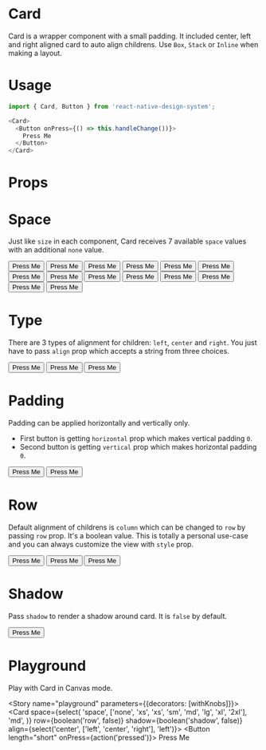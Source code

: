 
<Meta title="Card" component={Card} />

# Card

Card is a wrapper component with a small padding. It included center, left and right aligned card to auto align childrens. Use `Box`, `Stack` or `Inline` when making a layout.

# Usage

```js
import { Card, Button } from 'react-native-design-system';

<Card>
  <Button onPress={() => this.handleChange())}>
    Press Me
  </Button>
</Card>
```

# Props

<Props of={Card} />

# Space

Just like `size` in each component, Card receives 7 available `space` values with an additional `none` value.

<Preview>
  <Story name="space">
    <Stack>
      <Card space="none">
        <Button onPress={action('pressed')}>Press Me</Button>
      </Card>
      <Card space="xs">
        <Button onPress={action('pressed')}>Press Me</Button>
      </Card>
      <Card space="sm">
        <Button onPress={action('pressed')}>Press Me</Button>
      </Card>
      <Card space="md">
        <Button onPress={action('pressed')}>Press Me</Button>
      </Card>
      <Card space="lg">
        <Button onPress={action('pressed')}>Press Me</Button>
      </Card>
      <Card space="xl">
        <Button onPress={action('pressed')}>Press Me</Button>
      </Card>
      <Card space="2xl">
        <Button onPress={action('pressed')}>Press Me</Button>
      </Card>
      <Card space="3xl">
        <Button onPress={action('pressed')}>Press Me</Button>
      </Card>
      <Card space="4xl">
        <Button onPress={action('pressed')}>Press Me</Button>
      </Card>
      <Card space="5xl">
        <Button onPress={action('pressed')}>Press Me</Button>
      </Card>
      <Card space="6xl">
        <Button onPress={action('pressed')}>Press Me</Button>
      </Card>
      <Card space="7xl">
        <Button onPress={action('pressed')}>Press Me</Button>
      </Card>
      <Card space="8xl">
        <Button onPress={action('pressed')}>Press Me</Button>
      </Card>
      <Card space="9xl">
        <Button onPress={action('pressed')}>Press Me</Button>
      </Card>
    </Stack>
  </Story>
</Preview>

# Type

There are 3 types of alignment for children: `left`, `center` and `right`. You just have to pass `align` prop which accepts a string from three choices.

<Preview>
  <Story name="type">
    <Stack>
      <Card align="left">
        <Button length="short" onPress={action('pressed')}>
          Press Me
        </Button>
      </Card>
      <Card align="center">
        <Button length="short" onPress={action('pressed')}>
          Press Me
        </Button>
      </Card>
      <Card align="right">
        <Button length="short" onPress={action('pressed')}>
          Press Me
        </Button>
      </Card>
    </Stack>
  </Story>
</Preview>

# Padding

Padding can be applied horizontally and vertically only.

- First button is getting `horizontal` prop which makes vertical padding `0`.
- Second button is getting `vertical` prop which makes horizontal padding `0`.

<Preview>
  <Story name="padding">
    <Stack>
      <Card horizontal>
        <Button onPress={action('pressed')}>Press Me</Button>
      </Card>
      <Card vertical>
        <Button onPress={action('pressed')}>Press Me</Button>
      </Card>
    </Stack>
  </Story>
</Preview>

# Row

Default alignment of childrens is `column` which can be changed to `row` by passing `row` prop. It's a boolean value. This is totally a personal use-case and you can always customize the view with `style` prop.

<Preview>
  <Story name="row">
    <Stack>
      <Card row>
        <Button length="short" onPress={action('pressed')}>
          Press Me
        </Button>
        <Button length="short" onPress={action('pressed')}>
          Press Me
        </Button>
        <Button length="short" onPress={action('pressed')}>
          Press Me
        </Button>
      </Card>
    </Stack>
  </Story>
</Preview>

# Shadow

Pass `shadow` to render a shadow around card. It is `false` by default.

<Preview>
  <Story name="shadow">
    <Card row shadow={true}>
      <Button length="short" onPress={action('pressed')}>
        Press Me
      </Button>
    </Card>
  </Story>
</Preview>

# Playground

Play with Card in Canvas mode.

<Story name="playground" parameters={{decorators: [withKnobs]}}>
  <Card
    space={select(
      'space',
      ['none', 'xs', 'xs', 'sm', 'md', 'lg', 'xl', '2xl'],
      'md',
    )}
    row={boolean('row', false)}
    shadow={boolean('shadow', false)}
    align={select('center', ['left', 'center', 'right'], 'left')}>
    <Button length="short" onPress={action('pressed')}>
      Press Me
    </Button>
  </Card>
</Story>
